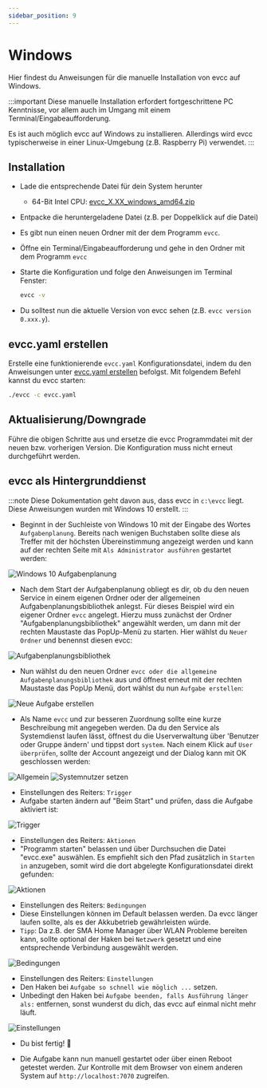 ```yaml
---
sidebar_position: 9
---
```


# Windows

Hier findest du Anweisungen für die manuelle Installation von evcc auf Windows.

:::important
Diese manuelle Installation erfordert fortgeschrittene PC Kenntnisse, vor allem auch im Umgang mit einem Terminal/Eingabeaufforderung.

Es ist auch möglich evcc auf Windows zu installieren.
Allerdings wird evcc typischerweise in einer Linux-Umgebung (z.B. Raspberry Pi) verwendet.
:::

## Installation

- Lade die entsprechende Datei für dein System herunter
  - 64-Bit Intel CPU: [evcc_X.XX_windows_amd64.zip](https://github.com/evcc-io/evcc/releases/latest)
- Entpacke die heruntergeladene Datei (z.B. per Doppelklick auf die Datei)
- Es gibt nun einen neuen Ordner mit der dem Programm `evcc`.
- Öffne ein Terminal/Eingabeaufforderung und gehe in den Ordner mit dem Programm `evcc`
- Starte die Konfiguration und folge den Anweisungen im Terminal Fenster:

  ```sh
  evcc -v
  ```
- Du solltest nun die aktuelle Version von evcc sehen (z.B. `evcc version 0.xxx.y`).

## evcc.yaml erstellen

Erstelle eine funktionierende `evcc.yaml` Konfigurationsdatei, indem du den Anweisungen unter [evcc.yaml erstellen](./configuration) befolgst.
Mit folgendem Befehl kannst du evcc starten:

```sh
./evcc -c evcc.yaml
```


## Aktualisierung/Downgrade

Führe die obigen Schritte aus und ersetze die evcc Programmdatei mit der neuen bzw. vorherigen Version. Die Konfiguration muss nicht erneut durchgeführt werden.

## evcc als Hintergrunddienst

:::note
Diese Dokumentation geht davon aus, dass evcc in `c:\evcc` liegt.
Diese Anweisungen wurden mit Windows 10 erstellt.
:::

- Beginnt in der Suchleiste von Windows 10 mit der Eingabe des Wortes `Aufgabenplanung`. Bereits nach wenigen Buchstaben sollte diese als Treffer mit der höchsten Übereinstimmung angezeigt werden und kann auf der rechten Seite mit `Als Administrator ausführen` gestartet werden:

![Windows 10 Aufgabenplanung](win10-srv/win10-srv-1.png)

- Nach dem Start der Aufgabenplanung obliegt es dir, ob du den neuen Service in einem eigenen Ordner oder der allgemeinen Aufgabenplanungsbibliothek anlegst. Für dieses Beispiel wird ein eigener Ordner `evcc` angelegt. Hierzu muss zunächst der Ordner "Aufgabenplanungsbibliothek" angewählt werden, um dann mit der rechten Maustaste das PopUp-Menü zu starten. Hier wählst du `Neuer Ordner` und benennst diesen evcc:

![Aufgabenplanungsbibliothek](win10-srv/win10-srv-2.png)

- Nun wählst du den neuen Ordner `evcc oder die allgemeine Aufgabenplanungsbibliothek` aus und öffnest erneut mit der rechten Maustaste das PopUp Menü, dort wählst du nun `Aufgabe erstellen`:

![Neue Aufgabe erstellen](win10-srv/win10-srv-3.png)

- Als Name `evcc` und zur besseren Zuordnung sollte eine kurze Beschreibung mit angegeben werden. Da du den Service als Systemdienst laufen lässt, öffnest du die Userverwaltung über 'Benutzer oder Gruppe ändern' und tippst dort `system`. Nach einem Klick auf `User überprüfen`, sollte der Account angezeigt und der Dialog kann mit OK geschlossen werden:

![Allgemein](win10-srv/win10-srv-4.png) ![Systemnutzer setzen](win10-srv/win10-srv-5.png)

- Einstellungen des Reiters: `Trigger`
- Aufgabe starten ändern auf "Beim Start" und prüfen, dass die Aufgabe aktiviert ist:

![Trigger](win10-srv/win10-srv-6.png)

- Einstellungen des Reiters: `Aktionen`
- "Programm starten" belassen und über Durchsuchen die Datei "evcc.exe" auswählen. Es empfiehlt sich den Pfad zusätzlich in `Starten in` anzugeben, somit wird die dort abgelegte Konfigurationsdatei direkt gefunden:

![Aktionen](win10-srv/win10-srv-7.png)

- Einstellungen des Reiters: `Bedingungen`
- Diese Einstellungen können im Default belassen werden. Da evcc länger laufen sollte, als es der Akkubetrieb gewährleisten würde.
- `Tipp`: Da z.B. der SMA Home Manager über WLAN Probleme bereiten kann, sollte optional der Haken bei `Netzwerk` gesetzt und eine entsprechende Verbindung ausgewählt werden.

![Bedingungen](win10-srv/win10-srv-8.png)

- Einstellungen des Reiters: `Einstellungen`
- Den Haken bei `Aufgabe so schnell wie möglich ...` setzen.
- Unbedingt den Haken bei `Aufgabe beenden, falls Ausführung länger als:` entfernen, sonst wunderst du dich, das evcc auf einmal nicht mehr läuft.

![Einstellungen](win10-srv/win10-srv-9.png)

- Du bist fertig! 🎉

- Die Aufgabe kann nun manuell gestartet oder über einen Reboot getestet werden. Zur Kontrolle mit dem Browser von einem anderen System auf `http://localhost:7070` zugreifen.